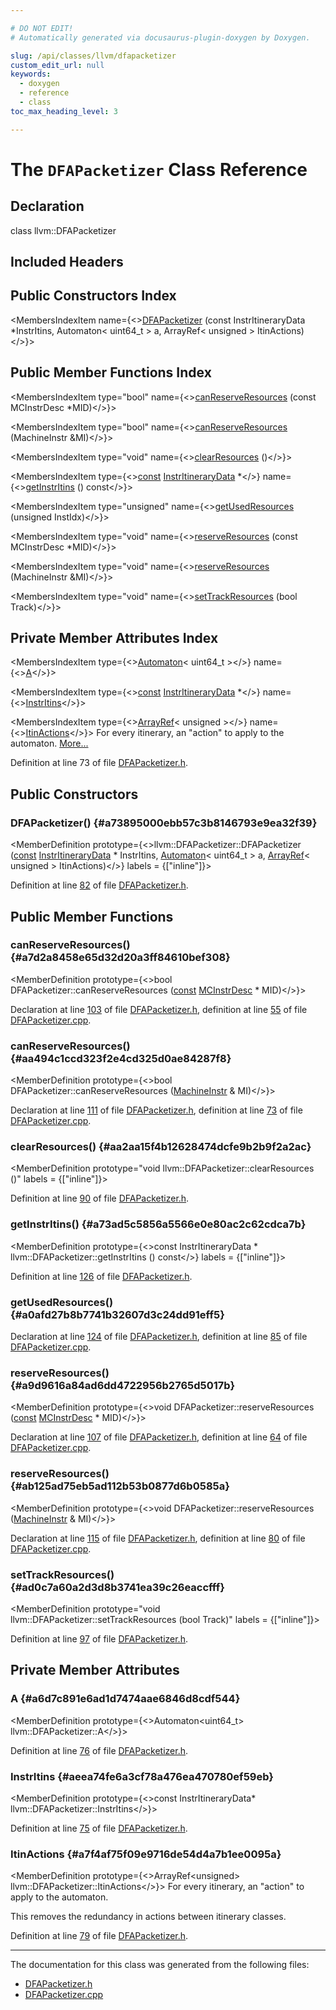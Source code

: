 ```yaml
---

# DO NOT EDIT!
# Automatically generated via docusaurus-plugin-doxygen by Doxygen.

slug: /api/classes/llvm/dfapacketizer
custom_edit_url: null
keywords:
  - doxygen
  - reference
  - class
toc_max_heading_level: 3

---
```





# The `DFAPacketizer` Class Reference

<DoxygenPage pluginConfig={pluginConfig}>



## Declaration

<CodeBlock>class llvm::DFAPacketizer</CodeBlock>

## Included Headers

<IncludesList>
<IncludesListItem
  filePath="llvm/CodeGen/DFAPacketizer.h"
  permalink="/docs/api/files/include/include/llvm/include/llvm/codegen/dfapacketizer-h"
  isLocal="true" />
</IncludesList>

## Public Constructors Index

<MembersIndex>

<MembersIndexItem
  name={<><a href="#a73895000ebb57c3b8146793e9ea32f39">DFAPacketizer</a> (const InstrItineraryData &#42;InstrItins, Automaton&lt; uint64&#95;t &gt; a, ArrayRef&lt; unsigned &gt; ItinActions)</>}>
</MembersIndexItem>

</MembersIndex>

## Public Member Functions Index

<MembersIndex>

<MembersIndexItem
  type="bool"
  name={<><a href="#a7d2a8458e65d32d20a3ff84610bef308">canReserveResources</a> (const MCInstrDesc &#42;MID)</>}>
</MembersIndexItem>

<MembersIndexItem
  type="bool"
  name={<><a href="#aa494c1ccd323f2e4cd325d0ae84287f8">canReserveResources</a> (MachineInstr &amp;MI)</>}>
</MembersIndexItem>

<MembersIndexItem
  type="void"
  name={<><a href="#aa2aa15f4b12628474dcfe9b2b9f2a2ac">clearResources</a> ()</>}>
</MembersIndexItem>

<MembersIndexItem
  type={<><a href="/docs/api/files/lib/lib/target/lib/target/aarch64/aarch64promoteconstant-cpp/#a90f8350fecae261c25be85d38b451bff">const</a> <a href="/docs/api/classes/llvm/instritinerarydata">InstrItineraryData</a> &#42;</>}
  name={<><a href="#a73ad5c5856a5566e0e80ac2c62cdca7b">getInstrItins</a> () const</>}>
</MembersIndexItem>

<MembersIndexItem
  type="unsigned"
  name={<><a href="#a0afd27b8b7741b32607d3c24dd91eff5">getUsedResources</a> (unsigned InstIdx)</>}>
</MembersIndexItem>

<MembersIndexItem
  type="void"
  name={<><a href="#a9d9616a84ad6dd4722956b2765d5017b">reserveResources</a> (const MCInstrDesc &#42;MID)</>}>
</MembersIndexItem>

<MembersIndexItem
  type="void"
  name={<><a href="#ab125ad75eb5ad112b53b0877d6b0585a">reserveResources</a> (MachineInstr &amp;MI)</>}>
</MembersIndexItem>

<MembersIndexItem
  type="void"
  name={<><a href="#ad0c7a60a2d3d8b3741ea39c26eaccfff">setTrackResources</a> (bool Track)</>}>
</MembersIndexItem>

</MembersIndex>

## Private Member Attributes Index

<MembersIndex>

<MembersIndexItem
  type={<><a href="/docs/api/classes/llvm/automaton">Automaton</a>&lt; uint64&#95;t &gt;</>}
  name={<><a href="#a6d7c891e6ad1d7474aae6846d8cdf544">A</a></>}>
</MembersIndexItem>

<MembersIndexItem
  type={<><a href="/docs/api/files/lib/lib/target/lib/target/aarch64/aarch64promoteconstant-cpp/#a90f8350fecae261c25be85d38b451bff">const</a> <a href="/docs/api/classes/llvm/instritinerarydata">InstrItineraryData</a> &#42;</>}
  name={<><a href="#aeea74fe6a3cf78a476ea470780ef59eb">InstrItins</a></>}>
</MembersIndexItem>

<MembersIndexItem
  type={<><a href="/docs/api/classes/llvm/arrayref">ArrayRef</a>&lt; unsigned &gt;</>}
  name={<><a href="#a7f4af75f09e9716de54d4a7b1ee0095a">ItinActions</a></>}>
For every itinerary, an &quot;action&quot; to apply to the automaton. <a href="#a7f4af75f09e9716de54d4a7b1ee0095a">More...</a>
</MembersIndexItem>

</MembersIndex>


Definition at line 73 of file <a href="/docs/api/files/include/include/llvm/include/llvm/codegen/dfapacketizer-h">DFAPacketizer.h</a>.

<SectionDefinition>

## Public Constructors

### DFAPacketizer() {#a73895000ebb57c3b8146793e9ea32f39}

<MemberDefinition
  prototype={<>llvm::DFAPacketizer::DFAPacketizer (<a href="/docs/api/files/lib/lib/target/lib/target/aarch64/aarch64promoteconstant-cpp/#a90f8350fecae261c25be85d38b451bff">const</a> <a href="/docs/api/classes/llvm/instritinerarydata">InstrItineraryData</a> &#42; InstrItins, <a href="/docs/api/classes/llvm/automaton">Automaton</a>&lt; uint64&#95;t &gt; a, <a href="/docs/api/classes/llvm/arrayref">ArrayRef</a>&lt; unsigned &gt; ItinActions)</>}
  labels = {["inline"]}>

Definition at line <a href="/docs/api/files/include/include/llvm/include/llvm/codegen/dfapacketizer-h/#l00082">82</a> of file <a href="/docs/api/files/include/include/llvm/include/llvm/codegen/dfapacketizer-h">DFAPacketizer.h</a>.
</MemberDefinition>

</SectionDefinition>

<SectionDefinition>

## Public Member Functions

### canReserveResources() {#a7d2a8458e65d32d20a3ff84610bef308}

<MemberDefinition
  prototype={<>bool DFAPacketizer::canReserveResources (<a href="/docs/api/files/lib/lib/target/lib/target/aarch64/aarch64promoteconstant-cpp/#a90f8350fecae261c25be85d38b451bff">const</a> <a href="/docs/api/classes/llvm/mcinstrdesc">MCInstrDesc</a> &#42; MID)</>}>

Declaration at line <a href="/docs/api/files/include/include/llvm/include/llvm/codegen/dfapacketizer-h/#l00103">103</a> of file <a href="/docs/api/files/include/include/llvm/include/llvm/codegen/dfapacketizer-h">DFAPacketizer.h</a>, definition at line <a href="/docs/api/files/lib/lib/codegen/dfapacketizer-cpp/#l00055">55</a> of file <a href="/docs/api/files/lib/lib/codegen/dfapacketizer-cpp">DFAPacketizer.cpp</a>.
</MemberDefinition>

### canReserveResources() {#aa494c1ccd323f2e4cd325d0ae84287f8}

<MemberDefinition
  prototype={<>bool DFAPacketizer::canReserveResources (<a href="/docs/api/classes/llvm/machineinstr">MachineInstr</a> &amp; MI)</>}>

Declaration at line <a href="/docs/api/files/include/include/llvm/include/llvm/codegen/dfapacketizer-h/#l00111">111</a> of file <a href="/docs/api/files/include/include/llvm/include/llvm/codegen/dfapacketizer-h">DFAPacketizer.h</a>, definition at line <a href="/docs/api/files/lib/lib/codegen/dfapacketizer-cpp/#l00073">73</a> of file <a href="/docs/api/files/lib/lib/codegen/dfapacketizer-cpp">DFAPacketizer.cpp</a>.
</MemberDefinition>

### clearResources() {#aa2aa15f4b12628474dcfe9b2b9f2a2ac}

<MemberDefinition
  prototype="void llvm::DFAPacketizer::clearResources ()"
  labels = {["inline"]}>

Definition at line <a href="/docs/api/files/include/include/llvm/include/llvm/codegen/dfapacketizer-h/#l00090">90</a> of file <a href="/docs/api/files/include/include/llvm/include/llvm/codegen/dfapacketizer-h">DFAPacketizer.h</a>.
</MemberDefinition>

### getInstrItins() {#a73ad5c5856a5566e0e80ac2c62cdca7b}

<MemberDefinition
  prototype={<>const InstrItineraryData &#42; llvm::DFAPacketizer::getInstrItins () const</>}
  labels = {["inline"]}>

Definition at line <a href="/docs/api/files/include/include/llvm/include/llvm/codegen/dfapacketizer-h/#l00126">126</a> of file <a href="/docs/api/files/include/include/llvm/include/llvm/codegen/dfapacketizer-h">DFAPacketizer.h</a>.
</MemberDefinition>

### getUsedResources() {#a0afd27b8b7741b32607d3c24dd91eff5}

<MemberDefinition
  prototype="unsigned DFAPacketizer::getUsedResources (unsigned InstIdx)">

Declaration at line <a href="/docs/api/files/include/include/llvm/include/llvm/codegen/dfapacketizer-h/#l00124">124</a> of file <a href="/docs/api/files/include/include/llvm/include/llvm/codegen/dfapacketizer-h">DFAPacketizer.h</a>, definition at line <a href="/docs/api/files/lib/lib/codegen/dfapacketizer-cpp/#l00085">85</a> of file <a href="/docs/api/files/lib/lib/codegen/dfapacketizer-cpp">DFAPacketizer.cpp</a>.
</MemberDefinition>

### reserveResources() {#a9d9616a84ad6dd4722956b2765d5017b}

<MemberDefinition
  prototype={<>void DFAPacketizer::reserveResources (<a href="/docs/api/files/lib/lib/target/lib/target/aarch64/aarch64promoteconstant-cpp/#a90f8350fecae261c25be85d38b451bff">const</a> <a href="/docs/api/classes/llvm/mcinstrdesc">MCInstrDesc</a> &#42; MID)</>}>

Declaration at line <a href="/docs/api/files/include/include/llvm/include/llvm/codegen/dfapacketizer-h/#l00107">107</a> of file <a href="/docs/api/files/include/include/llvm/include/llvm/codegen/dfapacketizer-h">DFAPacketizer.h</a>, definition at line <a href="/docs/api/files/lib/lib/codegen/dfapacketizer-cpp/#l00064">64</a> of file <a href="/docs/api/files/lib/lib/codegen/dfapacketizer-cpp">DFAPacketizer.cpp</a>.
</MemberDefinition>

### reserveResources() {#ab125ad75eb5ad112b53b0877d6b0585a}

<MemberDefinition
  prototype={<>void DFAPacketizer::reserveResources (<a href="/docs/api/classes/llvm/machineinstr">MachineInstr</a> &amp; MI)</>}>

Declaration at line <a href="/docs/api/files/include/include/llvm/include/llvm/codegen/dfapacketizer-h/#l00115">115</a> of file <a href="/docs/api/files/include/include/llvm/include/llvm/codegen/dfapacketizer-h">DFAPacketizer.h</a>, definition at line <a href="/docs/api/files/lib/lib/codegen/dfapacketizer-cpp/#l00080">80</a> of file <a href="/docs/api/files/lib/lib/codegen/dfapacketizer-cpp">DFAPacketizer.cpp</a>.
</MemberDefinition>

### setTrackResources() {#ad0c7a60a2d3d8b3741ea39c26eaccfff}

<MemberDefinition
  prototype="void llvm::DFAPacketizer::setTrackResources (bool Track)"
  labels = {["inline"]}>

Definition at line <a href="/docs/api/files/include/include/llvm/include/llvm/codegen/dfapacketizer-h/#l00097">97</a> of file <a href="/docs/api/files/include/include/llvm/include/llvm/codegen/dfapacketizer-h">DFAPacketizer.h</a>.
</MemberDefinition>

</SectionDefinition>

<SectionDefinition>

## Private Member Attributes

### A {#a6d7c891e6ad1d7474aae6846d8cdf544}

<MemberDefinition
  prototype={<>Automaton&lt;uint64&#95;t&gt; llvm::DFAPacketizer::A</>}>

Definition at line <a href="/docs/api/files/include/include/llvm/include/llvm/codegen/dfapacketizer-h/#l00076">76</a> of file <a href="/docs/api/files/include/include/llvm/include/llvm/codegen/dfapacketizer-h">DFAPacketizer.h</a>.
</MemberDefinition>

### InstrItins {#aeea74fe6a3cf78a476ea470780ef59eb}

<MemberDefinition
  prototype={<>const InstrItineraryData&#42; llvm::DFAPacketizer::InstrItins</>}>

Definition at line <a href="/docs/api/files/include/include/llvm/include/llvm/codegen/dfapacketizer-h/#l00075">75</a> of file <a href="/docs/api/files/include/include/llvm/include/llvm/codegen/dfapacketizer-h">DFAPacketizer.h</a>.
</MemberDefinition>

### ItinActions {#a7f4af75f09e9716de54d4a7b1ee0095a}

<MemberDefinition
  prototype={<>ArrayRef&lt;unsigned&gt; llvm::DFAPacketizer::ItinActions</>}>
For every itinerary, an &quot;action&quot; to apply to the automaton.

This removes the redundancy in actions between itinerary classes.

Definition at line <a href="/docs/api/files/include/include/llvm/include/llvm/codegen/dfapacketizer-h/#l00079">79</a> of file <a href="/docs/api/files/include/include/llvm/include/llvm/codegen/dfapacketizer-h">DFAPacketizer.h</a>.
</MemberDefinition>

</SectionDefinition>

<hr/>

The documentation for this class was generated from the following files:

<ul>
<li><a href="/docs/api/files/include/include/llvm/include/llvm/codegen/dfapacketizer-h">DFAPacketizer.h</a></li>
<li><a href="/docs/api/files/lib/lib/codegen/dfapacketizer-cpp">DFAPacketizer.cpp</a></li>
</ul>

</DoxygenPage>
